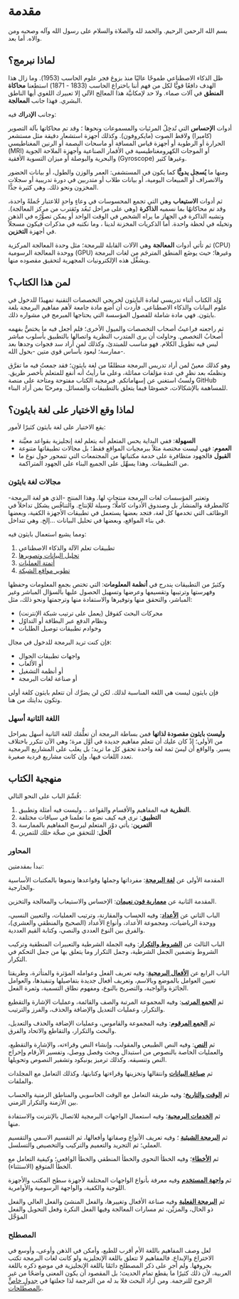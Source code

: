 # مقدمة {.unnumbered}

بسم الله الرحمن الرحيم. والحمد لله والصلاة والسلام على رسول الله وآله وصحبه ومن والاه. أما بعد.

## لماذا نبرمج؟

ظل الذكاء الاصطناعي طموحًا عاليًا منذ بزوغ فجر علوم الحاسب (1953). وما زال هذا الهدف دافعًا قويًّا لكل من فهم أننا باختراع الحاسب (1833 - 1871) استطعنا **محاكاة المنطق** في آلات صماء. ولا حد لإمكانيَّة هذا المعالِج الآلي إلا تعبيرك اللغوي أيها الناطق البشري. فهذا جانب **المعالجة**.

وجانب **الإدراك** فيه:

أدوات **الإحساس** التي تُدخِلُ المرئيات والمسموعات ونحوها ؛ وقد تم محاكاتها بآلة التصوير (كاميرا) ولاقط الصوت (مايكروفون). وكذلك أجهزة استشعار دقيقة مثل مستشعر الحرارة أو الرطوبة أو أجهزة قياس المسافة أو ماسحات البصمة أو الرنين المغناطيسي (MRI) أو الموجات الكهرومغناطيسية في الأقمار الصناعية وأجهزة الملاحة الجوية والبحرية والبوصلة أو ميزان التسوية الأفقية (Gyroscope) وغيرها كثير.

ومنها ما **يُسجل يدويًّا** كما يكون في المستشفى: العمر والوزن والطول، أو بيانات الحضور والانصراف أو المبيعات اليومية، أو بيانات طلاب أو متدربين في دورة تدريبية أو سجلات المخزون ونحو ذلك. وهي كثيرة جدًّا.

ثم أدوات **الاستيعاب** وهي التي تجمع المحسوسات في وعاءٍ واحدٍ للاعتبار جُملةً واحدة، وقد تم محاكاتهُا بما نسميه **الذاكرة** (وهي على مراحل تَبعُد وتَقترب من مركز المعالجة). وتشبه الذاكرة في الجهاز ما يراه الشخص في الوقت الواحد أو يمكن تصوُّرُه في الذهن وتخيله في لحظة واحدة. أما الذكريات المخزنة لدينا ، وما نكتبه في مذكرات فيكون مسجلاً في أجهزة **التخزين**.

ثم تأتي أدوات **المعالجة** وهي الآلات القابلة للبرمجة؛ مثل وحدة المعالجة المركزية (CPU) ووحدة المعالجة الرسومية (GPU) وغيرها؛ حيث يوضَع المنطق المترجَم من لغات البرمجة ويشغِّل هذه الإلكترونيات المجهرية لتحقيق مقصوده منها.


## لمن هذا الكتاب؟

وُلِد الكتاب أثناء تدريسي لمادة البايثون لخريجي التخصصات التقنية تمهيدًا للدخول في علوم البيانات والذكاء الاصطناعي. فأردت أن أضع مادة جامعة لأهم مفاهيم البرمجة بلغة بايثون. فهي مادة شاملة للفصول المؤسسة التي يحتاجها المبرمج في مشواره ذلك.

ثم راجعته فراعيتُ أصحاب التخصصات والميول الأخرى؛ فلم أجعل فيه ما يختصُّ بفهمه أصحابُ التخصص. وحاولت أن يرى المتدرب النظرية واتصالها بالتطبيق بأسلوب مباشر ليس فيه تطويل الكلام. فهو مناسب للمبتدئ، وكذلك لمن أراد سد فجوات وجدها بعد ممارسة؛ ليعود بأساس قوي متين -بحول الله-.

وهو كذلك معينٌ لمن أراد تدريس البرمجة منطلقًا من لغة بايثون؛ فقد جمعتُ فيه ما تفرَّق ونظمتُه بعد نظرٍ في عدة مؤلفات مماثلة، وعلى ما رأيتُ أنه أنفع للمتعلم بأخصر طريق. ولستُ استغني عن إسهاماتكم. فبرمجية الكتاب مفتوحة ومتاحة على منصة GitHub للمساهمة بالإشكالات، خصوصًا فيما يتعلق بالتطبيقات والمسائل. ومرحبًا بمن أراد البناء.


## لماذا وقع الاختيار على لغة بايثون؟

يقع الاختيار على لغة بايثون كثيرًا لأمور:

- **السهولة**: ففي البداية يحس المتعلم أنه يتعلم لغة إنجليزية بقواعد معيَّنة
- **العموم**: فهي ليست مختصة مثلاً ببرمجيات المواقع فقط؛ بل مجالات تطبيقاتها متنوعة
- **القبول** فالجهود متظافرة على خدمة مكتباتها من المجتمعات التي تتمحور حول نوع ما من التطبيقات. وهذا يسهِّل على الجميع البناء على الجهود المتراكمة.

### مجالات لغة بايثون

وتعتبر المؤسسات لغات البرمجة منتجاتٍ لها. وهذا المنتج -الذي هو لغة البرمجة- كالمطرقة والمنشار بل وصندوق الأدوات كاملًا؛ وسيلة للإنتاج. والتنافُس يشكل تداخلاً في الوظائف التي تخدمها كل لغة، فتجد بعضها يستعمل في تطبيقات الأجهزة الكفية، وبعضها في بناء المواقع، وبعضها في تحليل البيانات ...إلخ. وهي تتداخل.

ومما يشيع استعمال بايثون فيه: 

1. تطبيقات تعلم الآلة والذكاء الاصطناعي
2. [تحليل البيانات وتصويرها](https://www.coursera.org/professional-certificates/google-advanced-data-analytics)
3. [أتمتة العمليات](https://www.coursera.org/professional-certificates/google-it-automation)
4. [تطوير مواقع الشبكة](https://www.coursera.org/professional-certificates/meta-back-end-developer)

وكثيرٌ من التطبيقات يندرج في **أنظمة المعلومات**: التي تختص بجمع المعلومات وحفظها وفهرستها وترتيبها وتقسيمها وعرضها وتسهيل الحصول عليها بالسؤال المباشر وغير المباشر، والتحقق منها وتوفيرها والاستفادة منها وترجمتها ونحو ذلك، مثل:

- محركات البحث كقوقل (يعمل على ترتيب شبكة الإنترنت)
- ونظام الدفع عبر البطاقة أو التداوُل
- وخوادم تطبيقات توصيل الطلبات

فإن كنت تريد البرمجة للدخول في مجال:

- واجهات تطبيقات الجوال
- أو الألعاب
- أو أنظمة التشغيل
- أو صناعة لغات البرمجة

فإن بايثون ليست هي اللغة المناسبة لذلك. لكن لن يضرَّك أن تتعلم بايثون كلغة أولى وتكون بدايتك من هنا.

### اللغة الثانية أسهل

**وليست بايثون مقصودة لذاتها** فمن بساطة البرمجة أن تعلُّمَك للغة الثانية أسهل بمراحل من الأولى؛ إذْ كان عليك أن تتعلم مفاهيم جديدة في أوَّل مرة؛ وهي الآن تتكرر باختلاف يسير. والواقع أن ليسَ ثمة لغة واحدة تحقق كل ما تريد؛ بل يغلب على المشاريع البرمجية تعدد اللغات فيها، وإن كانت مشاريع فردية صغيرة.


## منهجية الكتاب

قُسِّمَ الباب على النحو التالي:

1. **النظرية** فيه المفاهيم والأقسام والقواعد .. وليست فيه أمثلة وتطبيق.
2. **التطبيق**: نرى فيه كيف نضع ما تعلمنا في سياقات مختلفة
3. **التمرين**: يأتي دوْر المتعلم ليرسخ المفاهيم بالممارسة
4. **الحل**: للتحقق من صحَّة حلك للتمرين

### المحاور

نبدأ بمقدمتين:

المقدمة الأولى عن [**لغة البرمجة**](./chapters/01_intro/a1_intro.qmd): مفرداتها وجملها وقواعدها ونموها بالمكتبات الأساسية والخارجية.

المقدمة الثانية عن [**معمارية فون نعيمان**](./chapters/01_intro/a2_intro.qmd): الإحساس والاستيعاب والمعالجة والتخزين.

الباب الثاني عن [**الأعداد**](./chapters/02_numbers/a_numbers): وفيه الحساب والمقارنة، وترتيب العمليات، والتعيين النسبي، ووحدة الرياضيات، ومجموعة الأعداد، وأنواع الأعداد (الصحيح والمنطقي والعشري)، والفرق بين النوع العددي والنصي، وكتابة القيم العددية.

الباب الثالث عن [**الشروط والتكرار**](./chapters/03_control_flow/a_control_flow.qmd): وفيه الجملة الشرطية والتعبيرات المنطقية وتركيب الشروط وتضمين الجمل الشرطية، وجمل التكرار وما يتعلق بها من جمل التحكم في التكرار.

الباب الرابع عن [**الأفعال البرمجية**](./chapters/04_functions/a1_functions.qmd): وفيه تعريف الفعل وعوامله المؤثرة والمتأثرة، وطريقتا تعيين العوامل بالموضع وبالاسم، وتعريف أفعال جديدة بتفاصيلها وتنفيذها، والعوامل الجائزة والواجبة، والتصريح بالنوع، ومفهوم نطاق التسمية، وثمرة الفعل.

ثم [**الجمع المرتب**](./chapters/05_sequences/a_sequences.qmd): وفيه المجموعة المرتبة والصف والقائمة، وعمليات الإشارة والتقطيع والتكرار، وعمليات التعديل والإضافة والحذف، والفرز والترتيب.

ثم [**الجمع المرقوم**](./chapters/06_mapping/a_mapping.qmd): وفيه المجموعة والقاموس، وعمليات الإضافة والحذف والتعديل، والبحث والتكرار، والتقاطع والاتحاد والفرق.

ثم [**النص**](./chapters/07_strings/a1_strings.qmd): وفيه النص الطبيعي والمقولب، وإنشاء النص وقراءته، والإشارة والتقطيع، والعمليات الخاصة بالنصوص من استبدال وبحث وفصل ووصل، وتفسير الأرقام وإخراج النص وتنسيقه. وكذلك ترميز يونيكود وتشفير النصوص وتحويلها.

ثم [**صياغة البيانات**](./chapters/08_files_and_directories/a1_serialization.qmd) وانتقالها وتخزينها وقراءتها وكتابتها، وكذلك التعامل مع المجلدات والملفات.

ثم [**الوقت والتاريخ**](./chapters/09_time/a1_time.qmd)؛ وفيه  طريقة التعامل مع الوقت الحاسوبي والمناطق الزمنية والحساب بين الأزمنة والتكرار الزمني.

ثم [**الخدمات البرمجية**](./chapters/10_integration/a1_http.qmd)؛ وفيه استعمال الواجهات البرمجية للاتصال بالإنترنت والاستفادة منها.

ثم [**البرمجة الشيئية**](./chapters/12_oop/a1_classes.qmd) ؛ وفيه تعريف الأنواع وصفاتها وأفعالها، ثم التقسيم الاسمي والتقسيم العملي؛ ثم التجريد والتعميم والتركيب والتخصيص والتسلسل.    

ثم [**الأخطاء**](./chapters/13_errors/a1_errors.qmd)؛ وفيه الخطأ النحوي والخطأ المنطقي والخطأ الواقعي؛ وكيفية التعامل مع الخطأ المتوقع (الاستثناء).

ثم [**واجهة المستخدم**](./chapters/14_cli/a1_ui.qmd) وفيه معرفة بأنواع الواجهات المختلفة لأجهزة سطح المكتب والأجهزة اللوحية والكفية، والواجهة الرسومية والأوامرية.

ثم [**البرمجة الفعلية**](./chapters/11_functional/a1_closures.qmd) وفيه صناعة الأفعال وتغييرها، والفعل المنشئ والفعل العالي والفعل ذو الحال، والمزيِّن، ثم مسارات المعالجة وفيها الفعل النكرة وفعل التحويل والفعل المؤجَّل

### المصطلح

لعل وصف المفاهيم باللغة الأم أقرب للطبع، وأمكن في الذهن وأوعى، وأوسع في الاختراع والإبداع. فالمفاهيم لا تتعلق باللغة الإنجليزية ولو كانت لغات البرمجة  تكتب بحروفها. ولم أجرِ على ذكر المصطلح دائمًا باللغة الإنجليزية في موضع ذكره باللغة العربية، لأن ذلك كثيرًا ما يقطع تمام الحديث؛ بل المقصود أن يكون المعنى واضحًا من غير الرجوح للترجمة. ومن أراد البحث فلا بد له من الترجمة لذا جعلتها في [جدولٍ خاصٍّ بالمصطلحات](./glossary.qmd).
